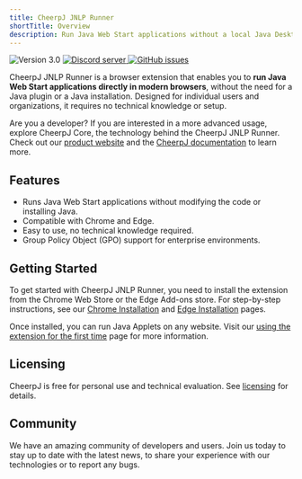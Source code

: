 ```yaml
---
title: CheerpJ JNLP Runner
shortTitle: Overview
description: Run Java Web Start applications without a local Java Desktop installation
---
```



<div class="not-prose flex gap-2 mb-2">
	<img
		src="https://img.shields.io/badge/version-3.0-orange"
		alt="Version 3.0"
	/>
	<a href="https://discord.leaningtech.com/">
		<img
			src="https://img.shields.io/discord/988743885121548329?color=%237289DA&logo=discord&logoColor=ffffff"
			alt="Discord server"
		/>
	</a>
	<a href="https://github.com/leaningtech/cheerpj-meta/issues">
		<img
			src="https://img.shields.io/github/issues/leaningtech/cheerpj-meta.svg?logo=github"
			alt="GitHub issues"
		/>
	</a>
</div>

CheerpJ JNLP Runner is a browser extension that enables you to **run Java Web Start applications directly in modern browsers**, without the need for a Java plugin or a Java installation. Designed for individual users and organizations, it requires no technical knowledge or setup.

<div class="flex flex-wrap gap-3"> 
  <LinkButton
    type="primary"
    href="https://chromewebstore.google.com/detail/cheerpj-jnlp-runner/achnhggjjhnadfapkmgallnbmemdojdi"
    label="Add to Chrome"
    iconLeft="openmoji:chrome"
  />

<LinkButton
	type="primary"
	href="https://microsoftedge.microsoft.com/addons/detail/cheerpj-jnlp-runner/dpleickbpchmkpkmicanfolmianepfhe"
	label="Add to Microsoft Edge"
	iconLeft="openmoji:edge"
/>
</div>

Are you a developer? If you are interested in a more advanced usage, explore CheerpJ Core, the technology behind the CheerpJ JNLP Runner. Check out our [product website](https://cheerpj.com/) and the [CheerpJ documentation](https://cheerpj.com/docs/overview) to learn more.

## Features

- Runs Java Web Start applications without modifying the code or installing Java.
- Compatible with Chrome and Edge.
- Easy to use, no technical knowledge required.
- Group Policy Object (GPO) support for enterprise environments.

## Getting Started

To get started with CheerpJ JNLP Runner, you need to install the extension from the Chrome Web Store or the Edge Add-ons store. For step-by-step instructions, see our [Chrome Installation] and [Edge Installation] pages.

Once installed, you can run Java Applets on any website. Visit our [using the extension for the first time] page for more information.

## Licensing

CheerpJ is free for personal use and technical evaluation. See [licensing](/docs/cheerpj-jnlp-runner/licensing) for details.

## Community

We have an amazing community of developers and users.
Join us today to stay up to date with the latest news, to share your experience with our technologies or to report any bugs.

<LinkButton
	type="discord"
	href={DISCORD_URL}
	iconLeft="fa-brands:discord"
	label="Join our Discord server"
/>

<LinkButton
	type="secondary"
	href="https://twitter.com/leaningtech"
	iconLeft="fa-brands:twitter"
	label="Follow us on Twitter"
/>

[Chrome Installation]: /docs/cheerpj-jnlp-runner/getting-started/install-chrome
[Edge Installation]: /docs/cheerpj-jnlp-runner/getting-started/install-edge
[using the extension for the first time]: /docs/cheerpj-jnlp-runner/getting-started/using-first-time
